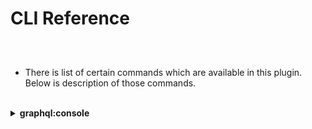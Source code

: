 
<Meta title="Graphql Plugin Docs/CLI Reference" />

# CLI Reference

##

<br/>




* There is list of certain commands which are available in this plugin.
  Below is description of those commands.

<br/>

<details>
  <summary>
    <strong> graphql:console</strong>
  </summary>

  <br/>

  * This command will run hasura console locally on your system and you can start your development from there.

    In order to run hasura console you need to run the command in the following pattern:

    <br/>

    ```bash
    $ node glue graphql:console <instance-name> --port <port-number>
    ```

    <br/>

    For example, if you have already created a **Graphql Plugin Instance** with your instance
    name as **graphql** and you want to run hasura console on port **9695**. Then in order to run
    hasura console you need to enter the following command.

    <br/>

    ```bash
    $ node glue graphql:console graphql --port 9695
    ```
    
    <br/>

    **Note:** Passing port number is optional. If you haven't passed the port number
    Then by default it will start running on port 9695.

    <br/>

</details>

<br/>

